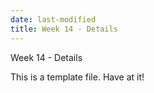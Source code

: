 ```yaml
---
date: last-modified
title: Week 14 - Details
---
```


Week 14 - Details

This is a template file.  Have at it!
